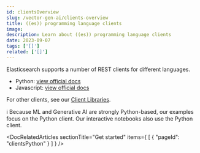 ```yaml
---
id: clientsOverview
slug: /vector-gen-ai/clients-overview
title: ((es)) programming language clients
image:
description: Learn about ((es)) programming language clients
date: 2023-09-07
tags: ['[]']
related: ['[]']
---
```


Elasticsearch supports a number of REST clients for different languages.

- Python: [view official docs](https://elasticsearch-py.readthedocs.io/en/master/)
- Javascript: [view official docs](https://www.elastic.co/guide/en/elasticsearch/client/javascript-api/current/getting-started-js.html)

For other clients, see our [Client Libraries](https://www.elastic.co/guide/en/elasticsearch/client/index.html).

<DocCallOut title="">
    ℹ️ Because ML and Generative AI are strongly Python-based, our examples focus on the Python client.
    Our interactive notebooks also use the Python client.
</DocCallOut>

<DocRelatedArticles
  sectionTitle="Get started"
  items={
    [
      {
        "pageId": "clientsPython"
      }
    ]
  }
/>